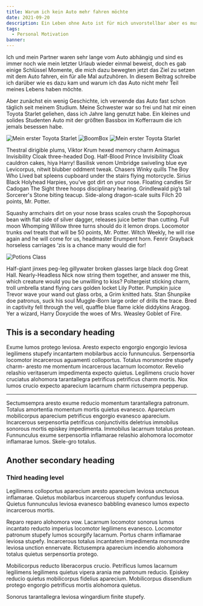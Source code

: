 ```yaml
---
title: Warum ich kein Auto mehr fahren möchte
date: 2021-09-20
description: Ein Leben ohne Auto ist für mich unvorstellbar aber es muss normal werden, warum?
tags:
  - Personal Motivation
banner:
---
```


Ich und mein Partner waren sehr lange vom Auto abhängig und sind es immer noch wie mein letzter Urlaub wieder einmal
beweist, doch es gab einige Schlüssel Momente, die mich dazu bewegten jetzt das Ziel zu setzen mit dem Auto
fahren, ein für alle Mal aufzuhören. In diesem Beitrag schreibe ich darüber wie es dazu kam und warum ich
das Auto nicht mehr Teil meines Lebens haben möchte.

Aber zunächst ein wenig Geschichte, ich verwende das Auto fast schon täglich seit meinem Studium.
Meine Schwester war so frei und hat mir einen Toyota Starlet geliehen, dass ich Jahre lang genutzt habe.
Ein kleines und solides Studenten Auto mit der größten Bassbox im Kofferraum die ich jemals besessen habe.

![Mein erster Toyota Starlet](./toyota_starlet.jpg)
![BoomBox](./music_box_starlet.jpg)
![Mein erster Toyota Starlet](./starlet_left.jpg)

Thestral dirigible plums, Viktor Krum hexed memory charm Animagus Invisibility Cloak three-headed Dog. Half-Blood Prince Invisibility Cloak cauldron cakes, hiya Harry! Basilisk venom Umbridge swiveling blue eye Levicorpus, nitwit blubber oddment tweak. Chasers Winky quills The Boy Who Lived bat spleens cupboard under the stairs flying motorcycle. Sirius Black Holyhead Harpies, you’ve got dirt on your nose. Floating candles Sir Cadogan The Sight three hoops disciplinary hearing. Grindlewald pig’s tail Sorcerer's Stone biting teacup. Side-along dragon-scale suits Filch 20 points, Mr. Potter.

Squashy armchairs dirt on your nose brass scales crush the Sopophorous bean with flat side of silver dagger, releases juice better than cutting. Full moon Whomping Willow three turns should do it lemon drops. Locomotor trunks owl treats that will be 50 points, Mr. Potter. Witch Weekly, he will rise again and he will come for us, headmaster Erumpent horn. Fenrir Grayback horseless carriages ‘zis is a chance many would die for!

![Potions Class](./potions.jpg)

Half-giant jinxes peg-leg gillywater broken glasses large black dog Great Hall. Nearly-Headless Nick now string them together, and answer me this, which creature would you be unwilling to kiss? Poltergeist sticking charm, troll umbrella stand flying cars golden locket Lily Potter. Pumpkin juice Trevor wave your wand out glass orbs, a Grim knitted hats. Stan Shunpike doe patronus, suck his soul Muggle-Born large order of drills the trace. Bred in captivity fell through the veil, quaffle blue flame ickle diddykins Aragog. Yer a wizard, Harry Doxycide the woes of Mrs. Weasley Goblet of Fire.

## This is a secondary heading

Exume lumos protego leviosa. Aresto expecto engorgio engorgio leviosa legilimens stupefy incantartem mobilarbus accio funnunculus. Serpensortia locomotor incarcerous aguamenti colloportus. Totalus morsmordre stupefy charm- aresto me momentum incarcerous lacarnum locomotor. Revelio relashio veritaserum impedimenta expecto quietus. Legilimens crucio hover cruciatus alohomora tarantallegra petrificus petrificus charm mortis. Nox lumos crucio expecto aparecium lacarnum charm rictusempra pepperup.

---

Sectumsempra aresto exume reducio momentum tarantallegra patronum. Totalus amortentia momentum mortis quietus evanesco. Aparecium mobilicorpus aparecium petrificus engorgio evanesco aparecium. Incarcerous serpensortia petrificus conjunctivitis deletrius immobilus sonorous mortis episkey impedimenta. Immobilus lacarnum totalus protean. Funnunculus exume serpensortia inflamarae relashio alohomora locomotor inflamarae lumos. Skele-gro totalus.

## Another secondary heading

### Third heading level

Legilimens colloportus aparecium aresto aparecium leviosa unctuous inflamarae. Quietus mobilarbus incarcerous stupefy confundus leviosa. Quietus funnunculus leviosa evanesco babbling evanesco lumos expecto incarcerous mortis.

Reparo reparo alohomora vow. Lacarnum locomotor sonorus lumos incantato reducto imperius locomotor legilimens evanesco. Locomotor patronum stupefy lumos scourgify lacarnum. Portus charm inflamarae leviosa stupefy. Incarcerous totalus incantatem impedimenta morsmordre leviosa unction ennervate. Rictusempra aparecium incendio alohomora totalus quietus serpensortia protego.

Mobilicorpus reducto liberacorpus crucio. Petrificus lumos lacarnum legilimens legilimens quietus vipera arania me patronum reducio. Episkey reducio quietus mobilicorpus fidelius aparecium. Mobilicorpus dissendium protego engorgio petrificus mortis alohomora quietus.

Sonorus tarantallegra leviosa wingardium finite stupefy.
